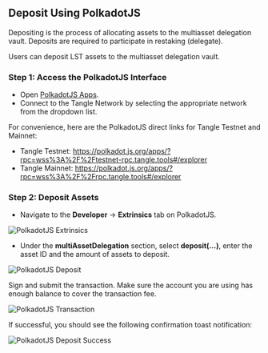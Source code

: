 ## Deposit Using PolkadotJS

Depositing is the process of allocating assets to the multiasset delegation vault. Deposits are required to participate in restaking (delegate).

Users can deposit LST assets to the multiasset delegation vault.

### Step 1: Access the PolkadotJS Interface

- Open [PolkadotJS Apps](https://polkadot.js.org/apps/).
- Connect to the Tangle Network by selecting the appropriate network from the dropdown list.

For convenience, here are the PolkadotJS direct links for Tangle Testnet and Mainnet:

- Tangle Testnet: https://polkadot.js.org/apps/?rpc=wss%3A%2F%2Ftestnet-rpc.tangle.tools#/explorer
- Tangle Mainnet: https://polkadot.js.org/apps/?rpc=wss%3A%2F%2Frpc.tangle.tools#/explorer

### Step 2: Deposit Assets

- Navigate to the **Developer** → **Extrinsics** tab on PolkadotJS.

![PolkadotJS Extrinsics](/images/extrinsic.png)

- Under the **multiAssetDelegation** section, select **deposit(...)**, enter the asset ID and the amount of assets to deposit.

![PolkadotJS Deposit](/images/restake/deposit/deposit.png)

Sign and submit the transaction. Make sure the account you are using has enough balance to cover the transaction fee.

![PolkadotJS Transaction](/images/restake/deposit/depositsign.png)

If successful, you should see the following confirmation toast notification:

![PolkadotJS Deposit Success](/images/restake/deposit/depositinblock.png)
